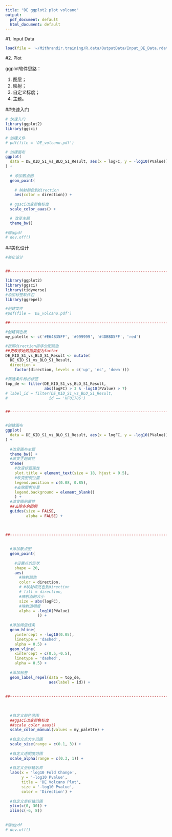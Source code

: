 ```yaml
---
title: "DE ggplot2 plot volcano"
output:
  pdf_document: default
  html_document: default
---
```


#1. Input Data

```r
load(file = '~/Mithrandir.training/R.data/OutputData/Input_DE_Data.rdata')
```

#2. Plot

ggplot软件思路：

1. 图层；
2. 映射；
3. 自定义标度；
4. 主题。

##快速入门

```r
# 快速入门
library(ggplot2)
library(ggsci)

# 创建文件
# pdf(file = 'DE_volcano.pdf')

# 创建画布
ggplot(
  data = DE_KID_S1_vs_BLO_S1_Result, aes(x = logFC, y = -log10(PValue))
) + 
  
  # 添加散点图
  geom_point(
    
    # 映射颜色到direction
    aes(color = direction)) +
  
  # ggsci改变颜色标度
  scale_color_aaas() +

  # 改变主题
  theme_bw() 
  
#输出pdf
# dev.off()

```

##美化设计

```r

#美化设计


##-------------------------------------------------------------------------

library(ggplot2)
library(ggsci)
library(tidyverse)
#添加标签软件包
library(ggrepel)

#创建文件
#pdf(file = 'DE_volcano.pdf')

##-------------------------------------------------------------------------

#创建调色板
my_palette <- c('#E64B35FF', '#999999', '#4DBBD5FF', 'red')

#按照direction排序分配颜色
##更改原始数据类型为factor
DE_KID_S1_vs_BLO_S1_Result <- mutate(
  DE_KID_S1_vs_BLO_S1_Result,
  direction = 
    factor(direction, levels = c('up', 'ns', 'down')))

#筛选条件标出标签
top_de <- filter(DE_KID_S1_vs_BLO_S1_Result, 
                 abs(logFC) > 3 & -log10(PValue) > 7)
# label_id = filter(DE_KID_S1_vs_BLO_S1_Result,
#                  id == 'HF01786')


##-------------------------------------------------------------------------


#创建画布
ggplot(
  data = DE_KID_S1_vs_BLO_S1_Result, aes(x = logFC, y = -log10(PValue))
) + 
  
  #改变画布主题
  theme_bw() +
  #改变主题属性
  theme(
    #改变标题属性
    plot.title = element_text(size = 18, hjust = 0.5), 
    #改变图例位置
    legend.position = c(0.08, 0.85), 
    #去除图例背景
    legend.background = element_blank()
    ) + 
  #改变图例属性
  ##去除多余图例
  guides(size = FALSE,
         alpha = FALSE) +

  
  
##-------------------------------------------------------------------------
  
  
  #添加散点图
  geom_point(
    
    #设置点的形状
    shape = 20, 
    aes(
      #映射颜色
      color = direction, 
      # #映射填充色到direction
      # fill = direction,
      #映射点的大小
      size = abs(logFC),
      #映射透明度
      alpha = -log10(PValue)
              )) +
   
  #添加阈值线条
  geom_hline(
    yintercept = -log10(0.05),
    linetype = 'dashed', 
    alpha = 0.5) +
  geom_vline(
    xintercept = c(0.5,-0.5), 
    linetype = 'dashed',
    alpha = 0.5) +
  
  #添加标签
  geom_label_repel(data = top_de, 
                   aes(label = id)) +
  
  
##-------------------------------------------------------------------------
  
  
  
  #自定义颜色范围
  ##ggsci改变颜色标度
  ##scale_color_aaas()
  scale_color_manual(values = my_palette) +
  
  #自定义点大小范围
  scale_size(range = c(0.1, 3)) +
  
  #自定义透明度范围
  scale_alpha(range = c(0.3, 1)) +
  
  #自定义坐标轴名称
  labs(x = 'log10 Fold Change',
       y = '-log10 Pvalue',
       title = 'DE Volcano Plot',
       size = '-log10 Pvalue',
       color = 'Direction') + 
  
  #自定义坐标轴范围
  ylim(c(0, 30)) +
  xlim(c(-6, 8))
  
  
#输出pdf
# dev.off()

```


```r

```
















